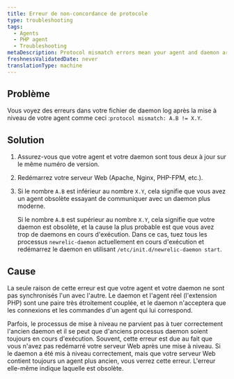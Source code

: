 ```yaml
---
title: Erreur de non-concordance de protocole
type: troubleshooting
tags:
  - Agents
  - PHP agent
  - Troubleshooting
metaDescription: Protocol mismatch errors mean your agent and daemon are out of sync. Follow these steps to fix it.
freshnessValidatedDate: never
translationType: machine
---
```


## Problème

Vous voyez des erreurs dans votre fichier de daemon log après la mise à niveau de votre agent comme ceci :`protocol mismatch: A.B != X.Y`.

## Solution

1. Assurez-vous que votre agent et votre daemon sont tous deux à jour sur le même numéro de version.

2. Redémarrez votre serveur Web (Apache, Nginx, PHP-FPM, etc.).

3. Si le nombre `A.B` est inférieur au nombre `X.Y`, cela signifie que vous avez un agent obsolète essayant de communiquer avec un daemon plus moderne.

   Si le nombre `A.B` est supérieur au nombre `X.Y`, cela signifie que votre daemon est obsolète, et la cause la plus probable est que vous avez trop de daemons en cours d&apos;exécution. Dans ce cas, tuez tous les processus `newrelic-daemon` actuellement en cours d&apos;exécution et redémarrez le daemon en utilisant `/etc/init.d/newrelic-daemon start`.

## Cause

La seule raison de cette erreur est que votre agent et votre daemon ne sont pas synchronisés l&apos;un avec l&apos;autre. Le daemon et l&apos;agent réel (l&apos;extension PHP) sont une paire très étroitement couplée, et le daemon n&apos;acceptera que les connexions et les commandes d&apos;un agent qui lui correspond.

Parfois, le processus de mise à niveau ne parvient pas à tuer correctement l&apos;ancien daemon et il se peut que d&apos;anciens processus daemon soient toujours en cours d&apos;exécution. Souvent, cette erreur est due au fait que vous n&apos;avez pas redémarré votre serveur Web après une mise à niveau. Si le daemon a été mis à niveau correctement, mais que votre serveur Web contient toujours un agent plus ancien, vous verrez cette erreur. L&apos;erreur elle-même indique laquelle est obsolète.